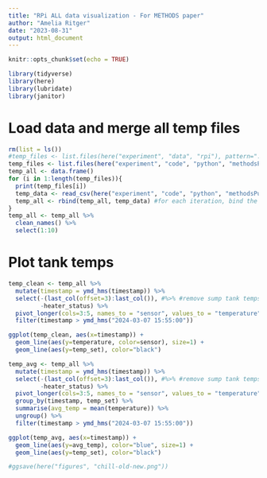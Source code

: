 ```yaml
---
title: "RPi ALL data visualization - For METHODS paper"
author: "Amelia Ritger"
date: "2023-08-31"
output: html_document
---
```


```r
knitr::opts_chunk$set(echo = TRUE)

library(tidyverse)
library(here)
library(lubridate)
library(janitor)
```

# Load data and merge all temp files
```r
rm(list = ls())
#temp_files <- list.files(here("experiment", "data", "rpi"), pattern=".*csv")
temp_files <- list.files(here("experiment", "code", "python", "methodsPub", "external"), pattern=".*csv")
temp_all <- data.frame()
for (i in 1:length(temp_files)){
  print(temp_files[i])
  temp_data <- read_csv(here("experiment", "code", "python", "methodsPub", "external", temp_files[i])) #each file will be read in, specify which columns you need read in to avoid any error
  temp_all <- rbind(temp_all, temp_data) #for each iteration, bind the new data to the building dataset
}
temp_all <- temp_all %>%
  clean_names() %>%
  select(1:10)
```

# Plot tank temps
```r
temp_clean <- temp_all %>%
  mutate(timestamp = ymd_hms(timestamp)) %>%
  select(-(last_col(offset=3):last_col()), #%>% #remove sump tank temps
         -heater_status) %>%
  pivot_longer(cols=3:5, names_to = "sensor", values_to = "temperature") %>%
  filter(timestamp > ymd_hms("2024-03-07 15:55:00"))

ggplot(temp_clean, aes(x=timestamp)) +
  geom_line(aes(y=temperature, color=sensor), size=1) +
  geom_line(aes(y=temp_set), color="black")

temp_avg <- temp_all %>%
  mutate(timestamp = ymd_hms(timestamp)) %>%
  select(-(last_col(offset=3):last_col()), #%>% #remove sump tank temps
         -heater_status) %>%
  pivot_longer(cols=3:5, names_to = "sensor", values_to = "temperature") %>%
  group_by(timestamp, temp_set) %>%
  summarise(avg_temp = mean(temperature)) %>%
  ungroup() %>%
  filter(timestamp > ymd_hms("2024-03-07 15:55:00"))

ggplot(temp_avg, aes(x=timestamp)) +
  geom_line(aes(y=avg_temp), color="blue", size=1) +
  geom_line(aes(y=temp_set), color="black")

#ggsave(here("figures", "chill-old-new.png"))
```